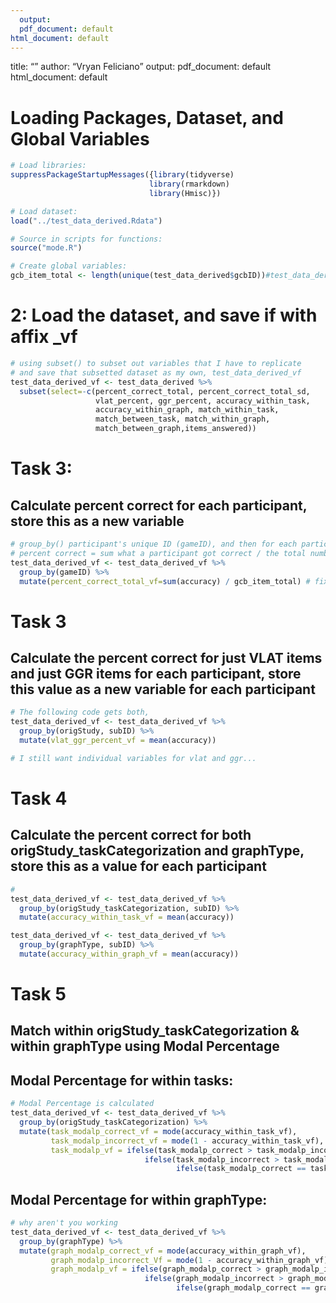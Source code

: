 ```yaml
---
  output:
  pdf_document: default
html_document: default
---
```

  
  title: "" author: "Vryan Feliciano" output: pdf_document: default html_document: default

# Loading Packages, Dataset, and Global Variables
```r
# Load libraries:
suppressPackageStartupMessages({library(tidyverse)
                               library(rmarkdown)
                               library(Hmisc)}) 

# Load dataset:
load("../test_data_derived.Rdata") 

# Source in scripts for functions:
source("mode.R")

# Create global variables:
gcb_item_total <- length(unique(test_data_derived$gcbID))#test_data_derived%>%distinct(gcbID)%>%count()
```

# 2: Load the dataset, and save if with affix _vf
```r
# using subset() to subset out variables that I have to replicate
# and save that subsetted dataset as my own, test_data_derived_vf
test_data_derived_vf <- test_data_derived %>%
  subset(select=-c(percent_correct_total, percent_correct_total_sd, 
                   vlat_percent, ggr_percent, accuracy_within_task, 
                   accuracy_within_graph, match_within_task,
                   match_between_task, match_within_graph,
                   match_between_graph,items_answered))
```

# Task 3:
## Calculate percent correct for each participant, store this as a new variable
```r
# group_by() participant's unique ID (gameID), and then for each participant calculate the percent correct, where: 
# percent correct = sum what a participant got correct / the total number of GCB items, 66
test_data_derived_vf <- test_data_derived_vf %>%
  group_by(gameID) %>%
  mutate(percent_correct_total_vf=sum(accuracy) / gcb_item_total) # fix later
```

# Task 3
## Calculate the percent correct for just VLAT items and just GGR items for each participant, store this value as a new variable for each participant
```r
# The following code gets both,
test_data_derived_vf <- test_data_derived_vf %>%
  group_by(origStudy, subID) %>%
  mutate(vlat_ggr_percent_vf = mean(accuracy))

# I still want individual variables for vlat and ggr...
```

# Task 4
## Calculate the percent correct for both origStudy_taskCategorization and graphType, store this as a value for each participant
```r
#
test_data_derived_vf <- test_data_derived_vf %>%
  group_by(origStudy_taskCategorization, subID) %>% 
  mutate(accuracy_within_task_vf = mean(accuracy))

test_data_derived_vf <- test_data_derived_vf %>%
  group_by(graphType, subID) %>% 
  mutate(accuracy_within_graph_vf = mean(accuracy))
```

# Task 5
## Match within origStudy_taskCategorization & within graphType using Modal Percentage
## Modal Percentage for within tasks:
```r
# Modal Percentage is calculated
test_data_derived_vf <- test_data_derived_vf %>%
  group_by(origStudy_taskCategorization) %>%
  mutate(task_modalp_correct_vf = mode(accuracy_within_task_vf),
         task_modalp_incorrect_vf = mode(1 - accuracy_within_task_vf),
         task_modalp_vf = ifelse(task_modalp_correct > task_modalp_incorrect, task_modalp_correct,
                              ifelse(task_modalp_incorrect > task_modalp_correct, task_modalp_incorrect, 
                                     ifelse(task_modalp_correct == task_modalp_incorrect, task_modalp_correct, 0))))
```

## Modal Percentage for within graphType:
```r
# why aren't you working
test_data_derived_vf <- test_data_derived_vf %>%
  group_by(graphType) %>%
  mutate(graph_modalp_correct_vf = mode(accuracy_within_graph_vf),
         graph_modalp_incorrect_Vf = mode(1 - accuracy_within_graph_vf),
         graph_modalp_vf = ifelse(graph_modalp_correct > graph_modalp_incorrect, graph_modalp_correct,
                              ifelse(graph_modalp_incorrect > graph_modalp_correct, graph_modalp_incorrect, 
                                     ifelse(graph_modalp_correct == graph_modalp_incorrect, graph_modalp_correct, 0))))
```

